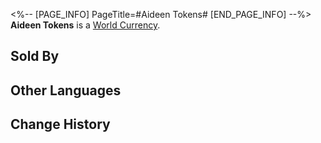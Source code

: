 <%-- [PAGE_INFO]
PageTitle=#Aideen Tokens#
[END_PAGE_INFO] --%>
{{Item Infobox
|id          = 122000
|image       = Item Aideen Tokens.png
|type        = World Currency
|invCategory = Valuables
|rarity      = 3
|effect      = 
|description = A token for amusement facilities at Aideen Park. Despite their large size, they are exceptionally lightweight.
|source1     = [[Aideen Token Shop]]
|source2     = [[Exploring Penacony]]
}}
{{Description|''Q: What is something that the more you possess, the less wealth you have? A: Gambler's chips.''}}
'''Aideen Tokens''' is a [[World Currency]].

==Sold By==
{{Shop Availability}}

==Other Languages==
{{Other Languages
|en   = Aideen Tokens
|zhs  = 艾迪恩代币
|zht  = 艾迪恩代幣
|ja   = エディオンコイン
|ko   = 에이딘 코인
|es   = Ficha Aideen
|fr   = Jetons Aideen
|ru   = Жетоны Айдена
|th   = Aideen Token
|vi   = Xu Aideen
|de   = Aideen-Marken
|id   = Aideen Token
|pt   = Fichas Aideen
}}

==Change History==
{{Change History|2.0}}